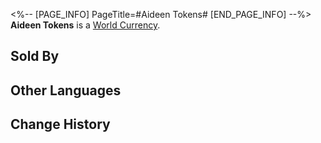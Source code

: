 <%-- [PAGE_INFO]
PageTitle=#Aideen Tokens#
[END_PAGE_INFO] --%>
{{Item Infobox
|id          = 122000
|image       = Item Aideen Tokens.png
|type        = World Currency
|invCategory = Valuables
|rarity      = 3
|effect      = 
|description = A token for amusement facilities at Aideen Park. Despite their large size, they are exceptionally lightweight.
|source1     = [[Aideen Token Shop]]
|source2     = [[Exploring Penacony]]
}}
{{Description|''Q: What is something that the more you possess, the less wealth you have? A: Gambler's chips.''}}
'''Aideen Tokens''' is a [[World Currency]].

==Sold By==
{{Shop Availability}}

==Other Languages==
{{Other Languages
|en   = Aideen Tokens
|zhs  = 艾迪恩代币
|zht  = 艾迪恩代幣
|ja   = エディオンコイン
|ko   = 에이딘 코인
|es   = Ficha Aideen
|fr   = Jetons Aideen
|ru   = Жетоны Айдена
|th   = Aideen Token
|vi   = Xu Aideen
|de   = Aideen-Marken
|id   = Aideen Token
|pt   = Fichas Aideen
}}

==Change History==
{{Change History|2.0}}